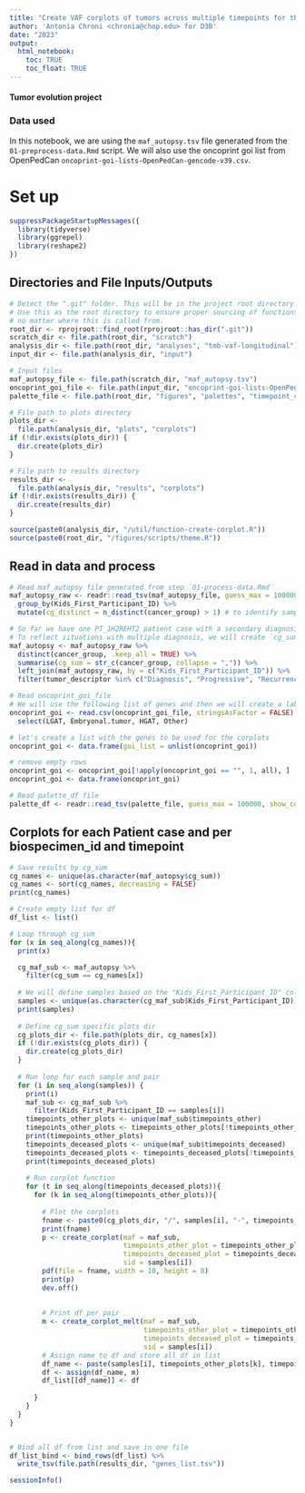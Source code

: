 ```yaml
---
title: "Create VAF corplots of tumors across multiple timepoints for thr autopsy samples in the PBTA Cohort"
author: 'Antonia Chroni <chronia@chop.edu> for D3B'
date: "2023"
output:
  html_notebook:
    toc: TRUE
    toc_float: TRUE
---
```


#### Tumor evolution project 

### Data used 
In this notebook, we are using the `maf_autopsy.tsv` file generated from the `01-preprocess-data.Rmd` script.
We will also use the oncoprint goi list from OpenPedCan `oncoprint-goi-lists-OpenPedCan-gencode-v39.csv`.

# Set up

```r
suppressPackageStartupMessages({
  library(tidyverse)
  library(ggrepel)
  library(reshape2)
})
```

## Directories and File Inputs/Outputs

```r
# Detect the ".git" folder. This will be in the project root directory.
# Use this as the root directory to ensure proper sourcing of functions
# no matter where this is called from.
root_dir <- rprojroot::find_root(rprojroot::has_dir(".git"))
scratch_dir <- file.path(root_dir, "scratch")
analysis_dir <- file.path(root_dir, "analyses", "tmb-vaf-longitudinal") 
input_dir <- file.path(analysis_dir, "input")

# Input files
maf_autopsy_file <- file.path(scratch_dir, "maf_autopsy.tsv")
oncoprint_goi_file <- file.path(input_dir, "oncoprint-goi-lists-OpenPedCan-gencode-v39.csv")
palette_file <- file.path(root_dir, "figures", "palettes", "timepoint_color_palette.tsv")

# File path to plots directory
plots_dir <-
  file.path(analysis_dir, "plots", "corplots")
if (!dir.exists(plots_dir)) {
  dir.create(plots_dir)
}

# File path to results directory
results_dir <-
  file.path(analysis_dir, "results", "corplots")
if (!dir.exists(results_dir)) {
  dir.create(results_dir)
}

source(paste0(analysis_dir, "/util/function-create-corplot.R"))
source(paste0(root_dir, "/figures/scripts/theme.R"))
```

## Read in data and process
```r
# Read maf_autopsy file generated from step `01-process-data.Rmd`
maf_autopsy_raw <- readr::read_tsv(maf_autopsy_file, guess_max = 100000, show_col_types = FALSE) %>% 
  group_by(Kids_First_Participant_ID) %>% 
  mutate(cg_distinct = n_distinct(cancer_group) > 1) # to identify samples with different diagnosis across timepoints

# So far we have one PT_1H2REHT2 patient case with a secondary diagnosis in one of the progressive samples
# To reflect situations with multiple diagnosis, we will create `cg_sum column`
maf_autopsy <- maf_autopsy_raw %>% 
  distinct(cancer_group, .keep_all = TRUE) %>% 
  summarise(cg_sum = str_c(cancer_group, collapse = ",")) %>%
  left_join(maf_autopsy_raw, by = c("Kids_First_Participant_ID")) %>% 
  filter(tumor_descriptor %in% c("Diagnosis", "Progressive", "Recurrence", "Deceased"))

# Read oncoprint_goi_file
# We will use the following list of genes and then we will create a label to select the ones for the corplots.
oncoprint_goi <- read.csv(oncoprint_goi_file, stringsAsFactor = FALSE) %>%
  select(LGAT, Embryonal.tumor, HGAT, Other) 

# let's create a list with the genes to be used for the corplots
oncoprint_goi <- data.frame(goi_list = unlist(oncoprint_goi)) 

# remove empty rows
oncoprint_goi <- oncoprint_goi[!apply(oncoprint_goi == "", 1, all), ] 
oncoprint_goi <- data.frame(oncoprint_goi)

# Read palette_df file
palette_df <- readr::read_tsv(palette_file, guess_max = 100000, show_col_types = FALSE)
```

## Corplots for each Patient case and per biospecimen_id and timepoint

```r
# Save results by cg_sum
cg_names <- unique(as.character(maf_autopsy$cg_sum))
cg_names <- sort(cg_names, decreasing = FALSE)
print(cg_names)

# Create empty list for df
df_list <- list() 

# Loop through cg_sum
for (x in seq_along(cg_names)){
  print(x)

  cg_maf_sub <- maf_autopsy %>%
    filter(cg_sum == cg_names[x])
 
  # We will define samples based on the "Kids_First_Participant_ID" column 
  samples <- unique(as.character(cg_maf_sub$Kids_First_Participant_ID))
  print(samples)
    
  # Define cg_sum specific plots dir
  cg_plots_dir <- file.path(plots_dir, cg_names[x])
  if (!dir.exists(cg_plots_dir)) {
    dir.create(cg_plots_dir)
  }
  
  # Run loop for each sample and pair
  for (i in seq_along(samples)) {
    print(i)
    maf_sub <- cg_maf_sub %>%
      filter(Kids_First_Participant_ID == samples[i])
    timepoints_other_plots <- unique(maf_sub$timepoints_other)
    timepoints_other_plots <- timepoints_other_plots[!timepoints_other_plots == "4"]
    print(timepoints_other_plots)
    timepoints_deceased_plots <- unique(maf_sub$timepoints_deceased)
    timepoints_deceased_plots <- timepoints_deceased_plots[!timepoints_deceased_plots %in% c("1", "2", "3")]
    print(timepoints_deceased_plots)
  
    # Run corplot function
    for (t in seq_along(timepoints_deceased_plots)){
      for (k in seq_along(timepoints_other_plots)){
        
        # Plot the corplots
        fname <- paste0(cg_plots_dir, "/", samples[i], "-", timepoints_other_plots[k], "-vs-", timepoints_deceased_plots[t], "-vaf-corplot.pdf")
        print(fname)
        p <- create_corplot(maf = maf_sub,
                            timepoints_other_plot = timepoints_other_plots[k],
                            timepoints_deceased_plot = timepoints_deceased_plots[t],
                            sid = samples[i])
        pdf(file = fname, width = 10, height = 8)
        print(p)
        dev.off()
        
        
        # Print df per pair
        m <- create_corplot_melt(maf = maf_sub,
                                 timepoints_other_plot = timepoints_other_plots[k],
                                 timepoints_deceased_plot = timepoints_deceased_plots[t],
                                 sid = samples[i])
        # Assign name to df and store all df in list
        df_name <- paste(samples[i], timepoints_other_plots[k], timepoints_deceased_plots[t], sep = "-")
        df <- assign(df_name, m)
        df_list[[df_name]] <- df
       
      }
    }
  }  
}


# Bind all df from list and save in one file
df_list_bind <- bind_rows(df_list) %>% 
  write_tsv(file.path(results_dir, "genes_list.tsv"))
```

```r
sessionInfo()
```


